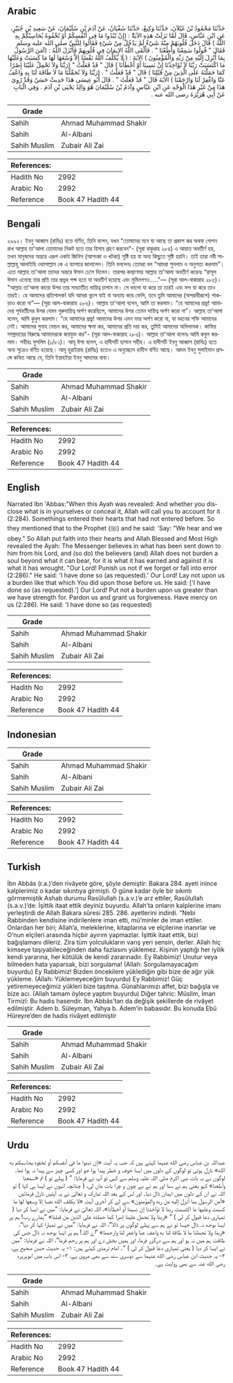## Arabic


<div dir="rtl" lang="ar" style={{fontSize:'larger',backgroundColor:'#f8f9fa',padding:20}}>
حَدَّثَنَا مَحْمُودُ بْنُ غَيْلاَنَ، حَدَّثَنَا وَكِيعٌ، حَدَّثَنَا سُفْيَانُ، عَنْ آدَمَ بْنِ سُلَيْمَانَ، عَنْ سَعِيدِ بْنِ جُبَيْرٍ، عَنِ ابْنِ عَبَّاسٍ، قَالَ لَمَّا نَزَلَتْ هَذِهِ الآيَةُْ ‏:‏ ‏(‏إِنْ تُبْدُوا مَا فِي أَنْفُسِكُمْ أَوْ تُخْفُوهُ يُحَاسِبْكُمْ بِهِ اللَّهُ ‏)‏ قَالَ دَخَلَ قُلُوبَهُمْ مِنْهُ شَيْءٌ لَمْ يَدْخُلْ مِنْ شَيْءٍ فَقَالُوا لِلنَّبِيِّ صلى الله عليه وسلم فَقَالَ ‏"‏ قُولُوا سَمِعْنَا وَأَطَعْنَا ‏"‏ ‏.‏ فَأَلْقَى اللَّهُ الإِيمَانَ فِي قُلُوبِهِمْ فَأَنْزَلَ اللَّهُ ‏:‏ ‏(‏آمَنَ الرَّسُولُ بِمَا أُنْزِلَ إِلَيْهِ مِنْ رَبِّهِ وَالْمُؤْمِنُونَ ‏)‏ الآيَةَ ‏:‏ ‏(‏ لَا يُكَلِّفُ اللَّهُ نَفْسًا إِلاَّ وُسْعَهَا لَهَا مَا كَسَبَتْ وَعَلَيْهَا مَا اكْتَسَبَتْ رَبَّنَا لاَ تُؤَاخِذْنَا إِنْ نَسِينَا أَوْ أَخْطَأْنَا ‏)‏ قَالَ ‏"‏ قَدْ فَعَلْتُ ‏"‏ ‏(‏رَبَّنَا وَلاَ تَحْمِلْ عَلَيْنَا إِصْرًا كَمَا حَمَلْتَهُ عَلَى الَّذِينَ مِنْ قَبْلِنَا ‏)‏ قَالَ ‏"‏ قَدْ فَعَلْتُ ‏"‏ ‏.‏ ‏(‏رَبَّنَا وَلاَ تُحَمِّلْنَا مَا لاَ طَاقَةَ لَنَا بِهِ وَاعْفُ عَنَّا وَاغْفِرْ لَنَا وَارْحَمْنَا ‏)‏ الآيَةَ قَالَ ‏"‏ قَدْ فَعَلْتُ ‏"‏ ‏.‏ قَالَ أَبُو عِيسَى هَذَا حَدِيثٌ حَسَنٌ وَقَدْ رُوِيَ هَذَا مِنْ غَيْرِ هَذَا الْوَجْهِ عَنِ ابْنِ عَبَّاسٍ وَآدَمُ بْنُ سُلَيْمَانَ هُوَ وَالِدُ يَحْيَى بْنِ آدَمَ ‏.‏ وَفِي الْبَابِ عَنْ أَبِي هُرَيْرَةَ رضى الله عنه ‏.‏
</div>
<div style={{backgroundColor:'#f8f9fa',padding:20, marginBottom: 10}}><table> <thead> <tr> <th>Grade</th> <th></th> </tr> </thead> <tbody> <tr><td>Sahih</td><td>Ahmad Muhammad Shakir</td></tr><tr><td>Sahih</td><td>Al-Albani</td></tr><tr><td>Sahih Muslim</td><td>Zubair Ali Zai</td></tr></tbody></table><table> <thead> <tr> <th>References:</th> <th></th> </tr> </thead> <tbody><tr><td>Hadith No</td><td>2992</td></tr><tr><td>Arabic No</td><td>2992</td></tr><tr><td>Reference</td><td>Book 47 Hadith 44</td></tr></tbody></table></div>

## Bengali


<div dir="ltr" lang="bn" style={{fontSize:'larger',backgroundColor:'#f8f9fa',padding:20}}>
২৯৯২। ইবনু আব্বাস (রাযিঃ) হতে বর্ণিত, তিনি বলেন, যখন “তোমাদের মনে যা আছে তা প্রকাশ কর অথবা গোপন রাখ আল্লাহ তা'আলা তোমাদের নিকট হতে তার হিসাব গ্রহণ করবেন"- (সূরা বাকুরাহ ২৮৪) এ আয়াত অবতীর্ণ হয়, তখন মানুষদের অন্তরে এরূপ একটা জিনিস (আশংকা ও খটকা) সৃষ্টি হয় যা অন্য কিছুতে সৃষ্টি হয়নি। তাই তারা নবী সাল্লাল্লাহু আলাইহি ওয়াসাল্লাম কে এ ব্যাপারে জানালেন। তিনি বললেনঃ তোমরা বল “আমরা শুনলাম ও অনুগত্য করলাম”। এতে আল্লাহ তা'আলা তাদের অন্তরে ঈমান ঢেলে দিলেন। তারপর কল্যাণময় আল্লাহ তা'আলা অবতীর্ণ করেনঃ “রাসূল ঈমান এনেছে তার প্রতি তার প্রভুর পক্ষ হতে যা অবতীর্ণ হয়েছে এবং মুমিনগণও....."— (সূরা আল-বাকারাহ ২৮৫)। "আল্লাহ তা'আলা কারো উপর তার সাধ্যাতীত দায়িত্ব চাপান না। সে ভালো যা করে তা তারই এবং মন্দ যা করে তাও তারই। হে আমাদের প্রতিপালক! যদি আমরা ভুলে যাই বা অন্যায় করে ফেলি, তবে তুমি আমাদের (অপরাধীরূপে) পাকড়াও করো না”— (সূরা আল-বাকারাহ ২৮৬)। আল্লাহ তা'আলা বলেন, আমি তা করলাম। “হে আমাদের প্রভু! আমাদের পূর্ববর্তীদের উপর যেমন গুরুদায়িত্ব অর্পণ করেছিলে, আমাদের উপর তেমন দায়িত্ব অর্পণ করো না”। আল্লাহ তা'আলা বলেন, আমি কুবুল করলাম। “হে আমাদের প্রভু! আমাদের উপর এমন ভার অর্পণ করো না, যা বহনের শক্তি আমাদের নেই। আমাদের গুনাহ মোচন কর, আমাদের ক্ষমা কর, আমাদের প্রতি দয়া কর, তুমিই আমাদের অভিভাবক। কাফির সম্প্রদায়ের বিরুদ্ধে আমাদেরকে জয়যুক্ত কর"- (সূরা আল-বাকারাহ ২৮৬)। আল্লাহ তা'আলা বলেনঃ আমি কবুল করলাম। সহীহঃ মুসলিম (১/৮১)। আবূ ঈসা বলেন, এ হাদীসটি হাসান সহীহ। এ হাদীসটি ইবনু আব্বাস (রাযিঃ) হতে অন্য সূত্রেও বর্ণিত হয়েছে। আবূ হুরাইরাহ (রাযিঃ) হতেও এ অনুচ্ছেদে হাদীস বর্ণিত আছে। আদম ইবনু সুলাইমান প্রসঙ্গে কথিত আছে যে, তিনি ইয়াহইয়া ইবনু আদমের বাবা।
</div>
<div style={{backgroundColor:'#f8f9fa',padding:20, marginBottom: 10}}><table> <thead> <tr> <th>Grade</th> <th></th> </tr> </thead> <tbody> <tr><td>Sahih</td><td>Ahmad Muhammad Shakir</td></tr><tr><td>Sahih</td><td>Al-Albani</td></tr><tr><td>Sahih Muslim</td><td>Zubair Ali Zai</td></tr></tbody></table><table> <thead> <tr> <th>References:</th> <th></th> </tr> </thead> <tbody><tr><td>Hadith No</td><td>2992</td></tr><tr><td>Arabic No</td><td>2992</td></tr><tr><td>Reference</td><td>Book 47 Hadith 44</td></tr></tbody></table></div>

## English


<div dir="ltr" lang="en" style={{fontSize:'larger',backgroundColor:'#f8f9fa',padding:20}}>
Narrated Ibn 'Abbas:"When this Ayah was revealed: And whether you disclose what is in yourselves or conceal it, Allah will call you to account for it (2:284). Somethings entered their hearts that had not entered before. So they mentioned that to the Prophet (ﷺ) and he said: 'Say: "We hear and we obey." So Allah put faith into their hearts and Allah Blessed and Most High revealed the Ayah: The Messenger believes in what has been sent down to him from his Lord, and (so do) the believers (and) Allah does not burden a soul beyond what it can bear, for it is what it has earned and against it is what it has wrought. "Our Lord! Punish us not if we forget or fall into error (2:286)." He said: 'I have done so (as requested).' Our Lord! Lay not upon us a burden like that which You did upon those before us. He said: ['I have done so (as requested).'] Our Lord! Put not a burden upon us greater than we have strength for. Pardon us and grant us forgiveness. Have mercy on us (2:286). He said: 'I have done so (as requested)
</div>
<div style={{backgroundColor:'#f8f9fa',padding:20, marginBottom: 10}}><table> <thead> <tr> <th>Grade</th> <th></th> </tr> </thead> <tbody> <tr><td>Sahih</td><td>Ahmad Muhammad Shakir</td></tr><tr><td>Sahih</td><td>Al-Albani</td></tr><tr><td>Sahih Muslim</td><td>Zubair Ali Zai</td></tr></tbody></table><table> <thead> <tr> <th>References:</th> <th></th> </tr> </thead> <tbody><tr><td>Hadith No</td><td>2992</td></tr><tr><td>Arabic No</td><td>2992</td></tr><tr><td>Reference</td><td>Book 47 Hadith 44</td></tr></tbody></table></div>

## Indonesian


<div dir="ltr" lang="id" style={{fontSize:'larger',backgroundColor:'#f8f9fa',padding:20}}>

</div>
<div style={{backgroundColor:'#f8f9fa',padding:20, marginBottom: 10}}><table> <thead> <tr> <th>Grade</th> <th></th> </tr> </thead> <tbody> <tr><td>Sahih</td><td>Ahmad Muhammad Shakir</td></tr><tr><td>Sahih</td><td>Al-Albani</td></tr><tr><td>Sahih Muslim</td><td>Zubair Ali Zai</td></tr></tbody></table><table> <thead> <tr> <th>References:</th> <th></th> </tr> </thead> <tbody><tr><td>Hadith No</td><td>2992</td></tr><tr><td>Arabic No</td><td>2992</td></tr><tr><td>Reference</td><td>Book 47 Hadith 44</td></tr></tbody></table></div>

## Turkish


<div dir="ltr" lang="tr" style={{fontSize:'larger',backgroundColor:'#f8f9fa',padding:20}}>
İbn Abbâs (r.a.)’den rivâyete göre, şöyle demiştir: Bakara 284. ayeti inince kalplerimiz o kadar sıkıntıya girmişti. O güne kadar öyle bir sıkıntı görmemiştik Ashab durumu Rasûlullah (s.a.v.)’e arz ettiler, Rasûlullah (s.a.v.)’de: İşittik itaat ettik deyiniz buyurdu. Allah’ta onların kalplerine imanı yerleştirdi de Allah Bakara sûresi 285. 286. ayetlerini indirdi. “Nebi Rabbinden kendisine indirilenlere iman etti, mü’minler de iman ettiler. Onlardan her biri; Allah’a, meleklerine, kitaplarına ve elçilerine inanırlar ve O’nun elçileri arasında hiçbir ayırım yapmazlar. İşittik itaat ettik, bizi bağışlamanı dileriz. Zira tüm yolculukların varış yeri sensin, derler. Allah hiç kimseye taşıyabileceğinden daha fazlasını yüklemez. Kişinin yaptığı her iyilik kendi yararına, her kötülük de kendi zararınadır. Ey Rabbimiz! Unutur veya bilmeden hata yaparsak, bizi sorgulama! (Allah: Sorgulamayacağım buyurdu) Ey Rabbimiz! Bizden öncekilere yüklediğin gibi bize de ağır yük yükleme. (Allah: Yüklemeyeceğim buyurdu) Ey Rabbimiz! Güç yetiremeyeceğimiz yükleri bize taşıtma. Günahlarımızı affet, bizi bağışla ve bize acı. (Allah tamam öylece yaptım buyurdu) Diğer tahric: Müslim, İman Tirmizî: Bu hadis hasendir. İbn Abbâs’tan da değişik şekillerde de rivâyet edilmiştir. Adem b. Süleyman, Yahya b. Adem’in babasıdır. Bu konuda Ebû Hüreyre’den de hadis rivâyet edilmiştir
</div>
<div style={{backgroundColor:'#f8f9fa',padding:20, marginBottom: 10}}><table> <thead> <tr> <th>Grade</th> <th></th> </tr> </thead> <tbody> <tr><td>Sahih</td><td>Ahmad Muhammad Shakir</td></tr><tr><td>Sahih</td><td>Al-Albani</td></tr><tr><td>Sahih Muslim</td><td>Zubair Ali Zai</td></tr></tbody></table><table> <thead> <tr> <th>References:</th> <th></th> </tr> </thead> <tbody><tr><td>Hadith No</td><td>2992</td></tr><tr><td>Arabic No</td><td>2992</td></tr><tr><td>Reference</td><td>Book 47 Hadith 44</td></tr></tbody></table></div>

## Urdu


<div dir="rtl" lang="ur" style={{fontSize:'larger',backgroundColor:'#f8f9fa',padding:20}}>
عبداللہ بن عباس رضی الله عنہما کہتے ہیں کہ جب یہ آیت «إن تبدوا ما في أنفسكم أو تخفوه يحاسبكم به الله» نازل ہوئی تو لوگوں کے دلوں میں ایسا خوف و خطر پیدا ہوا جو اور کسی چیز سے پیدا نہ ہوا تھا۔ لوگوں نے یہ بات نبی اکرم صلی اللہ علیہ وسلم سے کہی تو آپ نے فرمایا: ” ( پہلے تو ) تم «سمعنا وأطعنا» کہو یعنی ہم نے سنا اور ہم نے بے چون و چرا بات مان لی، ( چنانچہ انہوں نے ایسا ہی کہا ) تو اللہ نے ان کے دلوں میں ایمان ڈال دیا۔ اور اس کے بعد اللہ تبارک و تعالیٰ نے یہ آیتیں نازل فرمائیں «آمن الرسول بما أنزل إليه من ربه والمؤمنون» سے لے کر آخری آیت «لا يكلف الله نفسا إلا وسعها لها ما كسبت وعليها ما اكتسبت ربنا لا تؤاخذنا إن نسينا أو أخطأنا»،‏‏‏‏ اللہ تعالیٰ نے فرمایا: ”میں نے ایسا کر دیا ( تمہاری دعا قبول کر لی ) “ «ربنا ولا تحمل علينا إصرا كما حملته على الذين من قبلنا» ”ہمارے رب! ہم پر ایسا بوجھ نہ ڈال جیسا تو نے ہم سے پہلے لوگوں پر ڈالا“، اللہ نے فرمایا: ”میں نے تمہارا کہا کر دیا“، «ربنا ولا تحملنا ما لا طاقة لنا به واعف عنا واغفر لنا وارحمنا» ”اے اللہ! ہم پر ایسا بوجھ نہ ڈال جس کی طاقت ہم میں نہ ہو اور ہم سے درگزر فرما، اور ہمیں بخش دے اور ہم پر رحم فرما“، اللہ نے فرمایا: ”میں نے ایسا کر دیا ( یعنی تمہاری دعا قبول کر لی ) “۔ امام ترمذی کہتے ہیں: ۱- یہ حدیث حسن صحیح ہے، ۲- یہ حدیث ابن عباس رضی الله عنہما سے دوسری سند سے بھی مروی ہے، ۳- اس باب میں ابوہریرہ رضی الله عنہ سے بھی روایت ہے۔
</div>
<div style={{backgroundColor:'#f8f9fa',padding:20, marginBottom: 10}}><table> <thead> <tr> <th>Grade</th> <th></th> </tr> </thead> <tbody> <tr><td>Sahih</td><td>Ahmad Muhammad Shakir</td></tr><tr><td>Sahih</td><td>Al-Albani</td></tr><tr><td>Sahih Muslim</td><td>Zubair Ali Zai</td></tr></tbody></table><table> <thead> <tr> <th>References:</th> <th></th> </tr> </thead> <tbody><tr><td>Hadith No</td><td>2992</td></tr><tr><td>Arabic No</td><td>2992</td></tr><tr><td>Reference</td><td>Book 47 Hadith 44</td></tr></tbody></table></div>